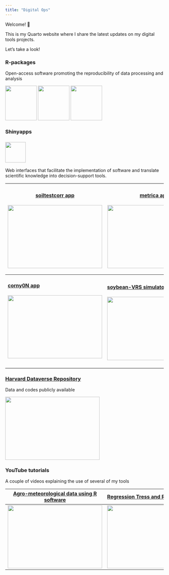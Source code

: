 ```yaml
---
title: "Digital Ops"
---
```


Welcome! 👋

This is my Quarto website where I share the latest updates on my digital tools projects.

Let's take a look!

### R-packages

Open-access software promoting the reproducibility of data processing and analysis

[![](assets/images/soiltestcorr_logo.png){width="100" height="110"}](https://adriancorrendo.github.io/soiltestcorr/) [![](assets/images/metrica_logo.png){width="100" height="110"}](https://adriancorrendo.github.io/metrica/) [![](assets/images/xpolaris.png){width="100" height="110"}](https://github.com/cran/XPolaris)

### Shinyapps

### ![](assets/images/shiny.png){width="65"}

Web interfaces that facilitate the implementation of software and translate scientific knowledge into decision-support tools.

+---------------------------------------------------------------------+-----------------------------------------------------------------------------------------------+
| #### [soiltestcorr app](https://soiltestcorr.herokuapp.com/)        | #### [metrica app](https://acorrendo.shinyapps.io/shiny_metrica/)                             |
|                                                                     |                                                                                               |
| ![](assets/images/shiny_soiltestcorr.png){width="300" height="200"} | ![](assets/images/shiny_metrica.png){width="300" height="200"}                                |
+=====================================================================+===============================================================================================+
| #### [corny0N app](https://corn-y0-forecast.herokuapp.com/)         | #### [soybean-VRS simulator](https://analytics.iasoybeans.com/cool-apps/SoybeanVRSsimulator/) |
|                                                                     |                                                                                               |
| ![](assets/images/shiny_corny0.png){width="300" height="200"}       | ![](images/paste-3651008B.png){width="301" height="201"}                                      |
|                                                                     |                                                                                               |
| ###                                                                 |                                                                                               |
+---------------------------------------------------------------------+-----------------------------------------------------------------------------------------------+

### [Harvard Dataverse Repository](https://dataverse.harvard.edu/dataverse/adriancorrendo)

Data and codes publicly available

[<img src="assets/images/harvard_dataverse.png" width="300" height="200"/>](https://dataverse.harvard.edu/dataverse/adriancorrendo)

### YouTube tutorials

A couple of videos explaining the use of several of my tools

| [Agro-meteorological data using R software](https://www.youtube.com/watch?v=gJo5XUFtDPk) | [Regression Tress and Random Forests](https://www.youtube.com/watch?v=sE8VyX2XGII) |
|------------------------------------------------------------------------------------------|------------------------------------------------------------------------------------|
| ![](assets/images/agrometR_tutorial.png){width="300" height="200"}                       | ![](assets/images/rf_tutorial.png){width="300" height="200"}                       |
